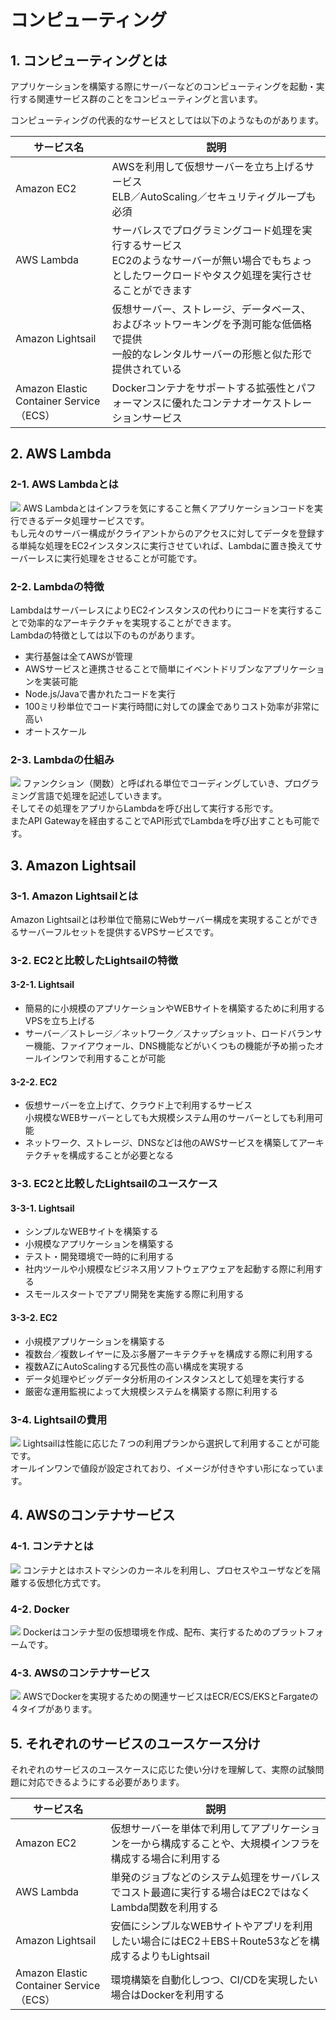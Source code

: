 # コンピューティング
## 1. コンピューティングとは
アプリケーションを構築する際にサーバーなどのコンピューティングを起動・実行する関連サービス群のことをコンピューティングと言います。

コンピューティングの代表的なサービスとしては以下のようなものがあります。

| サービス名 | 説明 |
|-------|-------|
| Amazon EC2 | AWSを利用して仮想サーバーを立ち上げるサービス<br/>ELB／AutoScaling／セキュリティグループも必須 |
| AWS Lambda | サーバレスでプログラミングコード処理を実行するサービス <br/>EC2のようなサーバーが無い場合でもちょっとしたワークロードやタスク処理を実行させることができます|
| Amazon Lightsail | 仮想サーバー、ストレージ、データベース、およびネットワーキングを予測可能な低価格で提供<br/>一般的なレンタルサーバーの形態と似た形で提供されている |
| Amazon Elastic Container Service<br/>（ECS） | Dockerコンテナをサポートする拡張性とパフォーマンスに優れたコンテナオーケストレーションサービス |

## 2. AWS Lambda
### 2-1. AWS Lambdaとは
![](../../aws_cp_computing_lambda_image.png)
AWS Lambdaとはインフラを気にすること無くアプリケーションコードを実行できるデータ処理サービスです。  
もし元々のサーバー構成がクライアントからのアクセスに対してデータを登録する単純な処理をEC2インスタンスに実行させていれば、Lambdaに置き換えてサーバーレスに実行処理をさせることが可能です。
### 2-2. Lambdaの特徴
LambdaはサーバーレスによりEC2インスタンスの代わりにコードを実行することで効率的なアーキテクチャを実現することができます。  
Lambdaの特徴としては以下のものがあります。
- 実行基盤は全てAWSが管理
- AWSサービスと連携させることで簡単にイベントドリブンなアプリケーションを実装可能
- Node.js/Javaで書かれたコードを実行
- 100ミリ秒単位でコード実行時間に対しての課金でありコスト効率が非常に高い
- オートスケール
### 2-3. Lambdaの仕組み
![](../../aws_cp_computing_lambda_structure.png)
ファンクション（関数）と呼ばれる単位でコーディングしていき、プログラミング言語で処理を記述していきます。  
そしてその処理をアプリからLambdaを呼び出して実行する形です。  
またAPI Gatewayを経由することでAPI形式でLambdaを呼び出すことも可能です。
## 3. Amazon Lightsail
### 3-1. Amazon Lightsailとは
Amazon Lightsailとは秒単位で簡易にWebサーバー構成を実現することができるサーバーフルセットを提供するVPSサービスです。  
### 3-2. EC2と比較したLightsailの特徴
#### 3-2-1. Lightsail
- 簡易的に小規模のアプリケーションやWEBサイトを構築するために利用するVPSを立ち上げる
- サーバー／ストレージ／ネットワーク／スナップショット、ロードバランサー機能、ファイアウォール、DNS機能などがいくつもの機能が予め揃ったオールインワンで利用することが可能
#### 3-2-2. EC2
- 仮想サーバーを立上げて、クラウド上で利用するサービス<br/>小規模なWEBサーバーとしても大規模システム用のサーバーとしても利用可能
- ネットワーク、ストレージ、DNSなどは他のAWSサービスを構築してアーキテクチャを構成することが必要となる
### 3-3. EC2と比較したLightsailのユースケース
#### 3-3-1. Lightsail
- シンプルなWEBサイトを構築する
- 小規模なアプリケーションを構築する
- テスト・開発環境で一時的に利用する
- 社内ツールや小規模なビジネス用ソフトウェアウェアを起動する際に利用する
- スモールスタートでアプリ開発を実施する際に利用する
#### 3-3-2. EC2
- 小規模アプリケーションを構築する
- 複数台／複数レイヤーに及ぶ多層アーキテクチャを構成する際に利用する
- 複数AZにAutoScalingする冗長性の高い構成を実現する
- データ処理やビッグデータ分析用のインスタンスとして処理を実行する
- 厳密な運用監視によって大規模システムを構築する際に利用する
### 3-4. Lightsailの費用
![](../../aws_cp_computing_lightsail_cost_plan.png)
Lightsailは性能に応じた７つの利用プランから選択して利用することが可能です。  
オールインワンで値段が設定されており、イメージが付きやすい形になっています。
## 4. AWSのコンテナサービス
### 4-1. コンテナとは
![](../../aws_cp_computing_container_image.png)
コンテナとはホストマシンのカーネルを利用し、プロセスやユーザなどを隔離する仮想化方式です。
### 4-2. Docker
![](../../aws_cp_computing_docker_image.png)
Dockerはコンテナ型の仮想環境を作成、配布、実行するためのプラットフォームです。
### 4-3. AWSのコンテナサービス
![](../../aws_cp_computing_aws_container_service.png)
AWSでDockerを実現するための関連サービスはECR/ECS/EKSとFargateの４タイプがあります。
## 5. それぞれのサービスのユースケース分け
それぞれのサービスのユースケースに応じた使い分けを理解して、実際の試験問題に対応できるようにする必要があります。

| サービス名 | 説明 |
|-------|-------|
| Amazon EC2 | 仮想サーバーを単体で利用してアプリケーションを一から構成することや、大規模インフラを構成する場合に利用する |
| AWS Lambda | 単発のジョブなどのシステム処理をサーバレスでコスト最適に実行する場合はEC2ではなくLambda関数を利用する |
| Amazon Lightsail | 安価にシンプルなWEBサイトやアプリを利用したい場合にはEC2＋EBS＋Route53などを構成するよりもLightsail |
| Amazon Elastic Container Service<br/>（ECS） | 環境構築を自動化しつつ、CI/CDを実現したい場合はDockerを利用する |